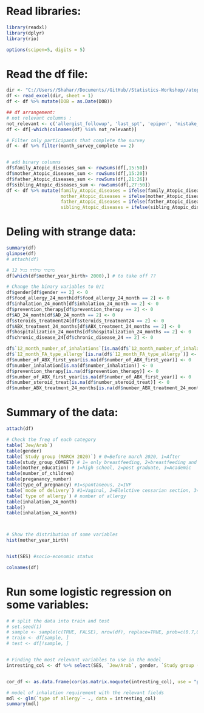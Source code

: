 
# Read libraries:
```r
library(readxl)
library(dplyr)
library(rio)

options(scipen=5, digits = 5)
```


# Read the df file:
```r
dir <- "C://Users//Shahar//Documents//GitHub//Statistics-Workshop//atopic_comorbidities_first_second_year_1.11.22.xlsx"
df <- read_excel(dir, sheet = 1)
df <- df %>% mutate(DOB = as.Date(DOB)) 

## df arrangement:
# not relevant columns :
not_relevant <- c('allergist_followup', 'last_spt', 'epipen', 'mistake_exposure', 'reaction_type24', 'diagnosis_by')
df <- df[-which(colnames(df) %in% not_relevant)]

# Filter only participants that complete the survey
df <- df %>% filter(month_survey_complete == 2)


# add binary columns 
df$family_Atopic_diseases_sum <- rowSums(df[,15:50])
df$mother_Atopic_diseases_sum <- rowSums(df[,15:20])
df$father_Atopic_diseases_sum <- rowSums(df[,21:26])
df$sibling_Atopic_diseases_sum <- rowSums(df[,27:50])
df <- df %>% mutate(family_Atopic_diseases = ifelse(family_Atopic_diseases_sum >0,1,0), 
                    mother_Atopic_diseases = ifelse(mother_Atopic_diseases_sum>0,1,0), 
                    father_Atopic_diseases = ifelse(father_Atopic_diseases_sum > 0, 1,0), 
                    sibling_Atopic_diseases = ifelse(sibling_Atopic_diseases_sum > 0 ,1, 0)) %>% select(-c(family_Atopic_diseases_sum, mother_Atopic_diseases_sum, father_Atopic_diseases_sum, sibling_Atopic_diseases_sum))
```


# Deling with strange data:  
```r
summary(df)
glimpse(df)
# attach(df)

# מישהי שילדה בגיל 12
df[which(df$mother_year_birth> 2000),] # to take off ?? 

# Change the binary variables to 0/1
df$gender[df$gender == 2] <- 0
df$food_allergy_24_month[df$food_allergy_24_month == 2] <- 0
df$inhalation_24_month[df$inhalation_24_month == 2] <- 0
df$prevention_therapy[df$prevention_therapy == 2] <- 0
df$AD_24_month[df$AD_24_month == 2] <- 0
df$steroids_treatment24[df$steroids_treatment24 == 2] <- 0
df$ABX_treatment_24_months[df$ABX_treatment_24_months == 2] <- 0
df$hospitalization_24_months[df$hospitalization_24_months == 2] <- 0
df$chronic_disease_24[df$chronic_disease_24 == 2] <- 0

df$`12_month_number_of_inhalations`[is.na(df$`12_month_number_of_inhalations`)] <- 0
df$`12_month_FA_type_allergy`[is.na(df$`12_month_FA_type_allergy`)] <- 0
df$number_of_ABX_first_year[is.na(df$number_of_ABX_first_year)] <- 0
df$number_inhalation[is.na(df$number_inhalation)] <- 0
df$prevention_therapy[is.na(df$prevention_therapy)] <- 0
df$number_of_ABX_first_year[is.na(df$number_of_ABX_first_year)] <- 0
df$number_steroid_treat[is.na(df$number_steroid_treat)] <- 0
df$number_ABX_treatment_24_months[is.na(df$number_ABX_treatment_24_months)] <- 0

```

# Summary of the data:
```r
attach(df)

# Check the freq of each category 
table(`Jew/Arab`)
table(gender)
table(`Study group (MARCH 2020)`) # 0=Before march 2020, 1=After
table(study_group_COMEET) # 1= only breastfeeding, 2=breastfeeding and CMF, 3=only CMF 
table(mother_education) # 1=high school, 2=post graduate, 3=Academic
table(number_of_children)
table(preganancy_number)
table(type_of_pregnancy) #1=spontaneous, 2=IVF
table(`mode of delivery`) #1=Vaginal, 2=Elelctive cessarian section, 3=Emergency cessarian section
table(`type of allergy`) # number of allergy 
table(inhalation_24_month)
table()
table(inhalation_24_month)



# Show the distribution of some variables
hist(mother_year_birth)


hist(SES) #socio-economic status

colnames(df)
```


# Run some logistic regression on some variables:
```r
# # split the data into train and test 
# set.seed(1)
# sample <- sample(c(TRUE, FALSE), nrow(df), replace=TRUE, prob=c(0.7,0.3))
# train <- df[sample, ]
# test <- df[!sample, ]  


# Finding the most relevant variables to use in the model 
intresting_col <- df %>% select(SES, `Jew/Arab`, gender, `Study group (MARCH 2020)`, study_group_COMEET, mother_education, number_of_children, preganancy_number, type_of_pregnancy, `mode of delivery`, `type of allergy`, Milk, Egg, Soy, Peanuts, Sesame, Almonds, `Tree nuts`, `Other food`, `12_month_number_of_inhalations`, `12_month_FA_type_allergy`, HRAD_first_year, AD_first_year, FA_first_year, ABX_fisrt_year, number_of_ABX_first_year, vaccine_12mo, nursing_setup_at_12mo, daycare_24month, vaccines_24month, food_allergy_24_month, inhalation_24_month, number_inhalation, prevention_therapy, AD_24_month, AD_treatment_24_month, steroids_treatment24, number_steroid_treat, chronic_rhinitis_24_month, number_ABX_treatment_24_months, hospitalization_24_months, chronic_disease_24, month_survey_complete, family_Atopic_diseases, mother_Atopic_diseases, father_Atopic_diseases, sibling_Atopic_diseases)


cor_df <- as.data.frame(cor(as.matrix.noquote(intresting_col), use = "pairwise.complete.obs"))

# model of inhalation requirement with the relevant fields 
mdl <- glm(`type of allergy`~ ., data = intresting_col)
summary(mdl)

```

















